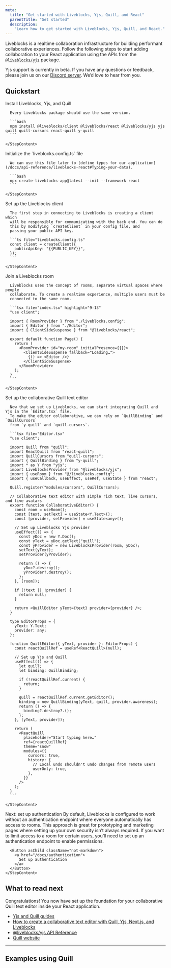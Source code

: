 ```yaml
---
meta:
  title: "Get started with Liveblocks, Yjs, Quill, and React"
  parentTitle: "Get started"
  description:
    "Learn how to get started with Liveblocks, Yjs, Quill, and React."
---
```


Liveblocks is a realtime collaboration infrastructure for building performant
collaborative experiences. Follow the following steps to start adding
collaboration to your React application using the APIs from the
[`@liveblocks/yjs`](/docs/api-reference/liveblocks-yjs) package.

<Banner title="Public beta">

Yjs support is currently in beta. If you have any questions or feedback, please
join us on our [Discord server](https://liveblocks.io/discord). We’d love to
hear from you.

</Banner>

## Quickstart

<Steps>
  <Step>
    <StepTitle>Install Liveblocks, Yjs, and Quill</StepTitle>
    <StepContent>

      Every Liveblocks package should use the same version.

      ```bash
      npm install @liveblocks/client @liveblocks/react @liveblocks/yjs yjs quill quill-cursors react-quill y-quill
      ```

    </StepContent>

  </Step>
  <Step>
    <StepTitle>Initialize the `liveblocks.config.ts` file</StepTitle>
    <StepContent>

      We can use this file later to [define types for our application](/docs/api-reference/liveblocks-react#Typing-your-data).

      ```bash
      npx create-liveblocks-app@latest --init --framework react
      ```

    </StepContent>

  </Step>

  <Step>
    <StepTitle>Set up the Liveblocks client</StepTitle>
    <StepContent>

      The first step in connecting to Liveblocks is creating a client which
      will be responsible for communicating with the back end. You can do
      this by modifying `createClient` in your config file, and
      passing your public API key.

      ```ts file="liveblocks.config.ts"
      const client = createClient({
        publicApiKey: "{{PUBLIC_KEY}}",
      });
      ```

    </StepContent>

  </Step>
  <Step>
    <StepTitle>Join a Liveblocks room</StepTitle>
    <StepContent>

      Liveblocks uses the concept of rooms, separate virtual spaces where people
      collaborate. To create a realtime experience, multiple users must be
      connected to the same room.

      ```tsx file="index.tsx" highlight="9-13"
      "use client";

      import { RoomProvider } from "./liveblocks.config";
      import { Editor } from "./Editor";
      import { ClientSideSuspense } from "@liveblocks/react";

      export default function Page() {
        return (
          <RoomProvider id="my-room" initialPresence={{}}>
            <ClientSideSuspense fallback="Loading…">
              {() => <Editor />}
            </ClientSideSuspense>
          </RoomProvider>
        );
      }
      ```

    </StepContent>

  </Step>
  <Step>
    <StepTitle>Set up the collaborative Quill text editor</StepTitle>
    <StepContent>

      Now that we set up Liveblocks, we can start integrating Quill and Yjs in the `Editor.tsx` file.
      To make the editor collaborative, we can rely on `QuillBinding` and `QuillCursors`
      from `y-quill` and `quill-cursors`.

      ```tsx file="Editor.tsx"
      "use client";

      import Quill from "quill";
      import ReactQuill from "react-quill";
      import QuillCursors from "quill-cursors";
      import { QuillBinding } from "y-quill";
      import * as Y from "yjs";
      import LiveblocksProvider from "@liveblocks/yjs";
      import { useRoom } from "@/liveblocks.config";
      import { useCallback, useEffect, useRef, useState } from "react";

      Quill.register("modules/cursors", QuillCursors);

      // Collaborative text editor with simple rich text, live cursors, and live avatars
      export function CollaborativeEditor() {
        const room = useRoom();
        const [text, setText] = useState<Y.Text>();
        const [provider, setProvider] = useState<any>();

        // Set up Liveblocks Yjs provider
        useEffect(() => {
          const yDoc = new Y.Doc();
          const yText = yDoc.getText("quill");
          const yProvider = new LiveblocksProvider(room, yDoc);
          setText(yText);
          setProvider(yProvider);

          return () => {
            yDoc?.destroy();
            yProvider?.destroy();
          };
        }, [room]);

        if (!text || !provider) {
          return null;
        }

        return <QuillEditor yText={text} provider={provider} />;
      }

      type EditorProps = {
        yText: Y.Text;
        provider: any;
      };

      function QuillEditor({ yText, provider }: EditorProps) {
        const reactQuillRef = useRef<ReactQuill>(null);

        // Set up Yjs and Quill
        useEffect(() => {
          let quill;
          let binding: QuillBinding;

          if (!reactQuillRef.current) {
            return;
          }

          quill = reactQuillRef.current.getEditor();
          binding = new QuillBinding(yText, quill, provider.awareness);
          return () => {
            binding?.destroy?.();
          };
        }, [yText, provider]);

        return (
          <ReactQuill
            placeholder="Start typing here…"
            ref={reactQuillRef}
            theme="snow"
            modules={{
              cursors: true,
              history: {
                // Local undo shouldn't undo changes from remote users
                userOnly: true,
              },
            }}
          />
        );
      }
      ```

    </StepContent>

  </Step>

  <Step lastStep>
    <StepTitle>Next: set up authentication</StepTitle>
    <StepContent>
      By default, Liveblocks is configured to work without an authentication endpoint
      where everyone automatically has access to rooms. This approach is great for
      prototyping and marketing pages where setting up your own security isn’t always
      required. If you want to limit access to a room for certain users, you’ll need
      to set up an authentication endpoint to enable permissions.

      <Button asChild className="not-markdown">
        <a href="/docs/authentication">
          Set up authentication
        </a>
      </Button>
    </StepContent>

  </Step>

</Steps>

## What to read next

Congratulations! You now have set up the foundation for your collaborative Quill
text editor inside your React application.

- [Yjs and Quill guides](/docs/guides?technologies=yjs%2Cquill)
- [How to create a collaborative text editor with Quill, Yjs, Next.js, and Liveblocks](/docs/guides/how-to-create-a-collaborative-text-editor-with-quill-yjs-nextjs-and-liveblocks)
- [@liveblocks/yjs API Reference](/docs/api-reference/liveblocks-yjs)
- [Quill website](https://quilljs.com)

---

## Examples using Quill

<ListGrid columns={2}>
  <ExampleCard
    example={{
      title: "Collaborative Text Editor",
      slug: "collaborative-text-editor/nextjs-yjs-quill",
      image: "/images/examples/thumbnails/text-editor.jpg",
    }}
    technologies={["nextjs"]}
    openInNewWindow
  />
</ListGrid>
